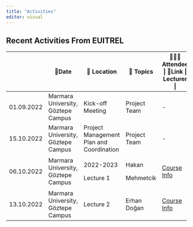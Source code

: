 ```yaml
---
title: "Activities"
editor: visual
---
```


## Recent Activities From EUITREL

+------------+------------------------------------+------------------------------------------+--------------+---------------------------------------------------+
|            | 📅Date                             | 📌 Location                              | 🔖 Topics    | 🧑‍🤝‍🧑Attendee \| 🔗Link \| Lecturer \|               |
+============+====================================+==========================================+==============+===================================================+
| 01.09.2022 | Marmara University, Göztepe Campus | Kick-off Meeting                         | Project Team | \-                                                |
+------------+------------------------------------+------------------------------------------+--------------+---------------------------------------------------+
| 15.10.2022 | Marmara University, Göztepe Campus | Project Management Plan and Coordination | Project Team | \-                                                |
+------------+------------------------------------+------------------------------------------+--------------+---------------------------------------------------+
| 06.10.2022 | Marmara University, Göztepe Campus | 2022-2023                                | Hakan        | [Course Info](lecture/lecture1.html#/title-slide) |
|            |                                    |                                          |              |                                                   |
|            |                                    | Lecture 1                                | Mehmetcik    |                                                   |
+------------+------------------------------------+------------------------------------------+--------------+---------------------------------------------------+
| 13.10.2022 | Marmara University, Göztepe Campus | Lecture 2                                | Erhan Doğan  | [Course Info](lecture/lecture2.html#/title-slide) |
+------------+------------------------------------+------------------------------------------+--------------+---------------------------------------------------+
